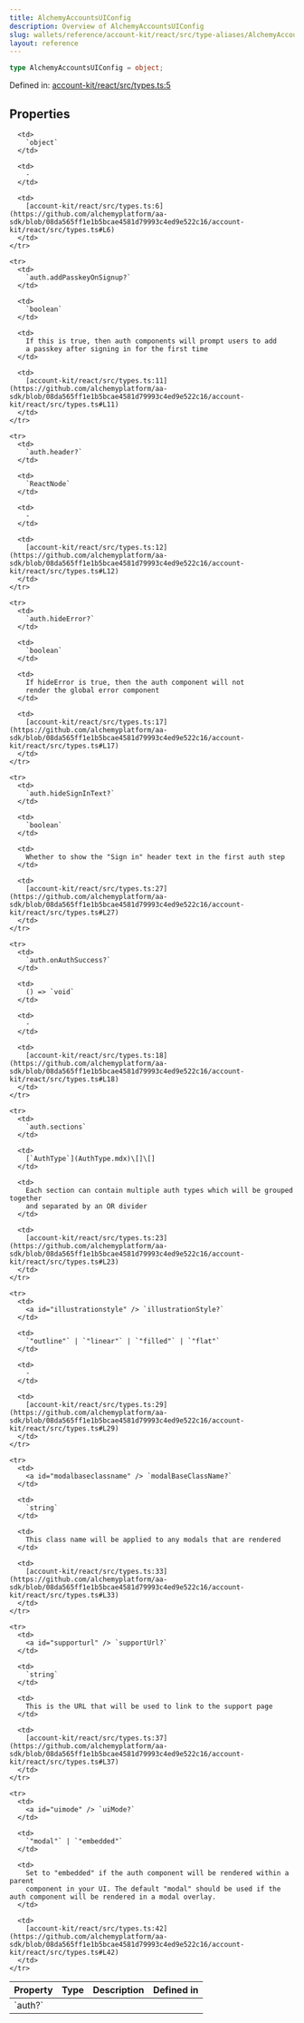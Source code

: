 ```yaml
---
title: AlchemyAccountsUIConfig
description: Overview of AlchemyAccountsUIConfig
slug: wallets/reference/account-kit/react/src/type-aliases/AlchemyAccountsUIConfig
layout: reference
---
```


```ts
type AlchemyAccountsUIConfig = object;
```

Defined in: [account-kit/react/src/types.ts:5](https://github.com/alchemyplatform/aa-sdk/blob/08da565ff1e1b5bcae4581d79993c4ed9e522c16/account-kit/react/src/types.ts#L5)

## Properties

<table>
  <thead>
    <tr>
      <th align="left">Property</th>
      <th align="left">Type</th>
      <th align="left">Description</th>
      <th align="left">Defined in</th>
    </tr>
  </thead>

  <tbody>
    <tr>
      <td>
        <a id="auth" /> `auth?`
      </td>

      <td>
        `object`
      </td>

      <td>
        ‐
      </td>

      <td>
        [account-kit/react/src/types.ts:6](https://github.com/alchemyplatform/aa-sdk/blob/08da565ff1e1b5bcae4581d79993c4ed9e522c16/account-kit/react/src/types.ts#L6)
      </td>
    </tr>

    <tr>
      <td>
        `auth.addPasskeyOnSignup?`
      </td>

      <td>
        `boolean`
      </td>

      <td>
        If this is true, then auth components will prompt users to add
        a passkey after signing in for the first time
      </td>

      <td>
        [account-kit/react/src/types.ts:11](https://github.com/alchemyplatform/aa-sdk/blob/08da565ff1e1b5bcae4581d79993c4ed9e522c16/account-kit/react/src/types.ts#L11)
      </td>
    </tr>

    <tr>
      <td>
        `auth.header?`
      </td>

      <td>
        `ReactNode`
      </td>

      <td>
        ‐
      </td>

      <td>
        [account-kit/react/src/types.ts:12](https://github.com/alchemyplatform/aa-sdk/blob/08da565ff1e1b5bcae4581d79993c4ed9e522c16/account-kit/react/src/types.ts#L12)
      </td>
    </tr>

    <tr>
      <td>
        `auth.hideError?`
      </td>

      <td>
        `boolean`
      </td>

      <td>
        If hideError is true, then the auth component will not
        render the global error component
      </td>

      <td>
        [account-kit/react/src/types.ts:17](https://github.com/alchemyplatform/aa-sdk/blob/08da565ff1e1b5bcae4581d79993c4ed9e522c16/account-kit/react/src/types.ts#L17)
      </td>
    </tr>

    <tr>
      <td>
        `auth.hideSignInText?`
      </td>

      <td>
        `boolean`
      </td>

      <td>
        Whether to show the "Sign in" header text in the first auth step
      </td>

      <td>
        [account-kit/react/src/types.ts:27](https://github.com/alchemyplatform/aa-sdk/blob/08da565ff1e1b5bcae4581d79993c4ed9e522c16/account-kit/react/src/types.ts#L27)
      </td>
    </tr>

    <tr>
      <td>
        `auth.onAuthSuccess?`
      </td>

      <td>
        () => `void`
      </td>

      <td>
        ‐
      </td>

      <td>
        [account-kit/react/src/types.ts:18](https://github.com/alchemyplatform/aa-sdk/blob/08da565ff1e1b5bcae4581d79993c4ed9e522c16/account-kit/react/src/types.ts#L18)
      </td>
    </tr>

    <tr>
      <td>
        `auth.sections`
      </td>

      <td>
        [`AuthType`](AuthType.mdx)\[]\[]
      </td>

      <td>
        Each section can contain multiple auth types which will be grouped together
        and separated by an OR divider
      </td>

      <td>
        [account-kit/react/src/types.ts:23](https://github.com/alchemyplatform/aa-sdk/blob/08da565ff1e1b5bcae4581d79993c4ed9e522c16/account-kit/react/src/types.ts#L23)
      </td>
    </tr>

    <tr>
      <td>
        <a id="illustrationstyle" /> `illustrationStyle?`
      </td>

      <td>
        `"outline"` | `"linear"` | `"filled"` | `"flat"`
      </td>

      <td>
        ‐
      </td>

      <td>
        [account-kit/react/src/types.ts:29](https://github.com/alchemyplatform/aa-sdk/blob/08da565ff1e1b5bcae4581d79993c4ed9e522c16/account-kit/react/src/types.ts#L29)
      </td>
    </tr>

    <tr>
      <td>
        <a id="modalbaseclassname" /> `modalBaseClassName?`
      </td>

      <td>
        `string`
      </td>

      <td>
        This class name will be applied to any modals that are rendered
      </td>

      <td>
        [account-kit/react/src/types.ts:33](https://github.com/alchemyplatform/aa-sdk/blob/08da565ff1e1b5bcae4581d79993c4ed9e522c16/account-kit/react/src/types.ts#L33)
      </td>
    </tr>

    <tr>
      <td>
        <a id="supporturl" /> `supportUrl?`
      </td>

      <td>
        `string`
      </td>

      <td>
        This is the URL that will be used to link to the support page
      </td>

      <td>
        [account-kit/react/src/types.ts:37](https://github.com/alchemyplatform/aa-sdk/blob/08da565ff1e1b5bcae4581d79993c4ed9e522c16/account-kit/react/src/types.ts#L37)
      </td>
    </tr>

    <tr>
      <td>
        <a id="uimode" /> `uiMode?`
      </td>

      <td>
        `"modal"` | `"embedded"`
      </td>

      <td>
        Set to "embedded" if the auth component will be rendered within a parent
        component in your UI. The default "modal" should be used if the auth component will be rendered in a modal overlay.
      </td>

      <td>
        [account-kit/react/src/types.ts:42](https://github.com/alchemyplatform/aa-sdk/blob/08da565ff1e1b5bcae4581d79993c4ed9e522c16/account-kit/react/src/types.ts#L42)
      </td>
    </tr>

  </tbody>
</table>
